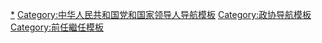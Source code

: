 {{Navbox
|name = 全国政协主席
|title = [[File:Charter_of_the_Chinese_People's_Political_Consultative_Conference_(CPPCC)_logo.svg|23px|中国人民政治协商会议会徽]] [[中国人民政治协商会议]][[中国人民政治协商会议全国委员会|全国委员会]][[中国人民政治协商会议全国委员会主席|主席]]

|list1 =
{{Navbox with columns |child
|fullwidth = yes
|colstyle = text-align: center;
|col1 = [[毛泽东]]<br />1949–1954
|col2 = [[周恩来]]<br />1954–1976
|col3 = [[邓小平]]<br />1978–1983
|col4 = [[邓颖超]]<br />1983–1988
|col5 = [[李先念]]<br />1988–1992
|col6 = [[李瑞环]]<br />1993–2003
|col7 = [[贾庆林]]<br />2003–2013
|col8 = [[俞正声]]<br />2013–2018
|col9 = [[汪洋 (1955年)|汪洋]]<br />2018–
}}

}}<noinclude>

[[Category:全国政协主席|*]]
[[Category:中华人民共和国党和国家领导人导航模板]]
[[Category:政协导航模板]]
[[Category:前任繼任模板]]
</noinclude>